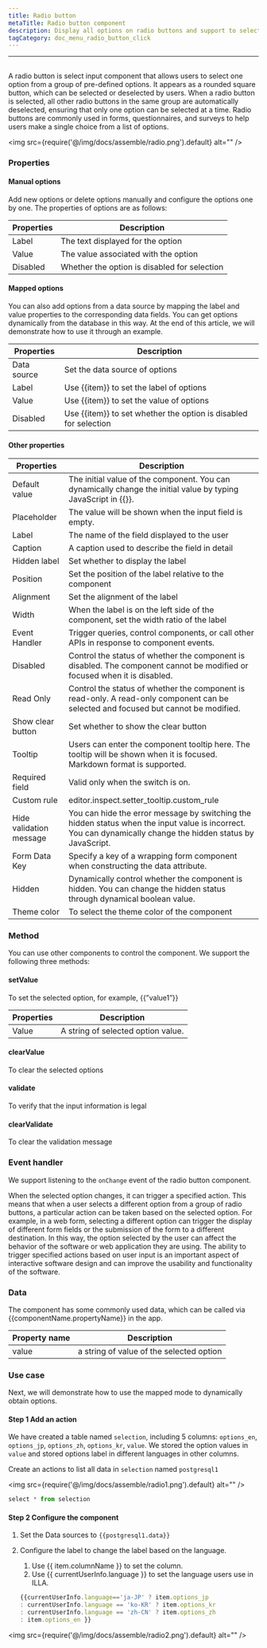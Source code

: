 ```yaml
---
title: Radio button
metaTitle: Radio button component
description: Display all options on radio buttons and support to select 1 option. 
tagCategory: doc_menu_radio_button_click
---
```

---

## <Heading hidden>Radio button</Heading>

A radio button is select input component that allows users to select one option from a group of pre-defined options. It appears as a rounded square button, which can be selected or deselected by users. When a radio button is selected, all other radio buttons in the same group are automatically deselected, ensuring that only one option can be selected at a time. Radio buttons are commonly used in forms, questionnaires, and surveys to help users make a single choice from a list of options.

<img src={require('@/img/docs/assemble/radio.png').default} alt="" />

### Properties

####  Manual options

Add new options or delete options manually and configure the options one by one. The properties of options are as follows: 

| Properties | Description |
| --- | --- |
| Label | The text displayed for the option |
| Value | The value associated with the option |
| Disabled | Whether the option is disabled for selection |

####  Mapped options

You can also add options from a data source by mapping the label and value properties to the corresponding data fields. You can get options dynamically from the database in this way. At the end of this article, we will demonstrate how to use it through an example.

| Properties | Description |
| --- | --- |
| Data source | Set the data source of options |
| Label | Use {{item}} to set the label of options |
| Value | Use {{item}} to set the value of options |
| Disabled | Use {{item}} to set whether the option is disabled for selection |

#### Other properties

| Properties | Description |
| --- | --- |
| Default value | The initial value of the component. You can dynamically change the initial value by typing JavaScript in {{}}. |
| Placeholder | The value will be shown when the input field is empty. |
| Label | The name of the field displayed to the user |
| Caption | A caption used to describe the field in detail |
| Hidden label | Set whether to display the label |
| Position | Set the position of the label relative to the component |
| Alignment | Set the alignment of the label |
| Width | When the label is on the left side of the component, set the width ratio of the label |
| Event Handler | Trigger queries, control components, or call other APIs in response to component events. |
| Disabled | Control the status of whether the component is disabled. The component cannot be modified or focused when it is disabled. |
| Read Only | Control the status of whether the component is read-only. A read-only component can be selected and focused but cannot be modified. |
| Show clear button | Set whether to show the clear button |
| Tooltip | Users can enter the component tooltip here. The tooltip will be shown when it is focused. Markdown format is supported. |
| Required field | Valid only when the switch is on. |
| Custom rule | editor.inspect.setter_tooltip.custom_rule |
| Hide validation message | You can hide the error message by switching the hidden status when the input value is incorrect. You can dynamically change the hidden status by JavaScript. |
| Form Data Key | Specify a key of a wrapping form component when constructing the data attribute. |
| Hidden | Dynamically control whether the component is hidden. You can change the hidden status through dynamical boolean value. |
| Theme color | To select the theme color of the component |

### Method

You can use other components to control the component. We support the following three methods:

#### setValue

To set the selected option, for example, {{”value1”}}

| Properties | Description |
| --- | --- |
| Value | A string of selected option value.  |

#### clearValue

To clear the selected options

#### validate

To verify that the input information is legal

#### clearValidate

To clear the validation message

### Event handler

We support listening to the `onChange` event of the radio button component. 

When the selected option changes, it can trigger a specified action. This means that when a user selects a different option from a group of radio buttons, a particular action can be taken based on the selected option. For example, in a web form, selecting a different option can trigger the display of different form fields or the submission of the form to a different destination. In this way, the option selected by the user can affect the behavior of the software or web application they are using. The ability to trigger specified actions based on user input is an important aspect of interactive software design and can improve the usability and functionality of the software.

### Data

The component has some commonly used data, which can be called via {{componentName.propertyName}} in the app.

| Property name | Description |
| --- | --- |
| value | a string of value of the selected option  |

### Use case

Next, we will demonstrate how to use the mapped mode to dynamically obtain options. 

#### Step 1 Add an action

We have created a table named `selection`, including 5 columns: `options_en`, `options_jp`, `options_zh`, `options_kr`, `value`. We stored the option values in `value` and stored options label in different languages in other columns. 

Create an actions to list all data in `selection` named `postgresql1`

<img src={require('@/img/docs/assemble/radio1.png').default} alt="" />

```jsx
select * from selection
```

#### Step 2 Configure the component

1. Set the Data sources to `{{postgresql1.data}}` 
2. Configure the label to change the label based on the language. 
    1. Use {{ item.columnName }} to set the column. 
    2. Use {{ currentUserInfo.language }} to set the language users use in ILLA.
    
    ```jsx
    {{currentUserInfo.language=='ja-JP' ? item.options_jp 
    : currentUserInfo.language == 'ko-KR' ? item.options_kr 
    : currentUserInfo.language == 'zh-CN' ? item.options_zh 
    : item.options_en }}
    ```
    

<img src={require('@/img/docs/assemble/radio2.png').default} alt="" />

